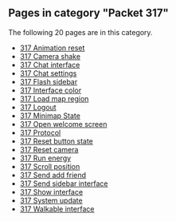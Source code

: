 <!-- DO NOT EDIT BELOW THIS LINE, OR CHANGE THIS COMMENT, CODE AUTOMATICALLY GENERATED BY category.sh -->
== '''Pages in category "Packet 317"''' ==
The following 20 pages are in this category.
* [[317 Animation reset]]
* [[317 Camera shake]]
* [[317 Chat interface]]
* [[317 Chat settings]]
* [[317 Flash sidebar]]
* [[317 Interface color]]
* [[317 Load map region]]
* [[317 Logout]]
* [[317 Minimap State]]
* [[317 Open welcome screen]]
* [[317 Protocol]]
* [[317 Reset button state]]
* [[317 Reset camera]]
* [[317 Run energy]]
* [[317 Scroll position]]
* [[317 Send add friend]]
* [[317 Send sidebar interface]]
* [[317 Show interface]]
* [[317 System update]]
* [[317 Walkable interface]]
